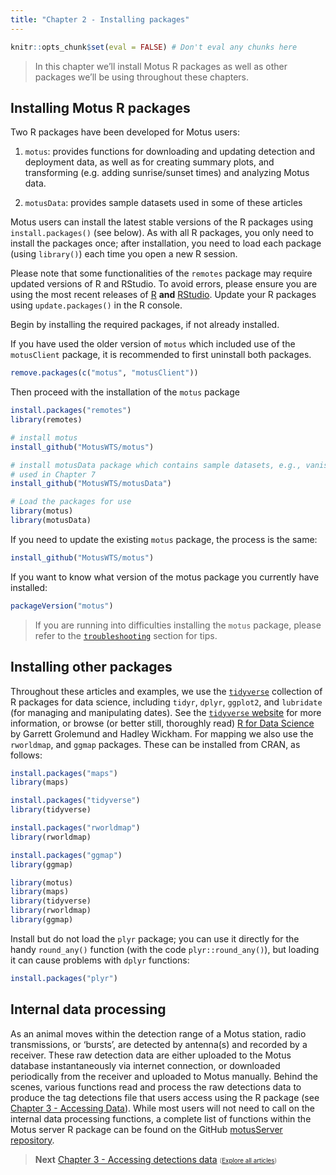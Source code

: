 ```yaml
---
title: "Chapter 2 - Installing packages"
---
```


```r
knitr::opts_chunk$set(eval = FALSE) # Don't eval any chunks here
```

> In this chapter we'll install Motus R packages as well as other packages we'll be using throughout these chapters.

## Installing Motus R packages
Two R packages have been developed for Motus users:

1. `motus`: provides functions for downloading and updating detection and deployment data, as well as for creating summary plots, and transforming (e.g. adding sunrise/sunset times) and analyzing Motus data.

2. `motusData`: provides sample datasets used in some of these articles

Motus users can install the latest stable versions of the R packages using `install.packages()` (see below). 
As with all R packages, you only need to install the packages once; 
after installation, you need to load each package (using `library()`) each time you open a new R session. 

Please note that some functionalities of the `remotes` package may require updated versions of R and RStudio. 
To avoid errors, please ensure you are using the most recent releases of [R](https://www.r-project.org/) **and** [RStudio](https://www.rstudio.com/products/RStudio/).
Update your R packages using `update.packages()` in the R console.

Begin by installing the required packages, if not already installed.

If you have used the older version of `motus` which included use of the `motusClient` package, it is recommended to first uninstall both packages.

```r
remove.packages(c("motus", "motusClient"))
```

Then proceed with the installation of the `motus` package

```r
install.packages("remotes")
library(remotes)

# install motus
install_github("MotusWTS/motus")

# install motusData package which contains sample datasets, e.g., vanishBearing
# used in Chapter 7
install_github("MotusWTS/motusData")

# Load the packages for use
library(motus)
library(motusData)
```

If you need to update the existing `motus` package, the process is the same:
```r
install_github("MotusWTS/motus")
```

If you want to know what version of the motus package you currently have installed:
```r
packageVersion("motus")
```


> If you are running into difficulties installing the `motus` package, please refer to the [`troubleshooting`](troubleshooting.html) section for tips.


## Installing other packages
Throughout these articles and examples, we use the [`tidyverse`](https://www.tidyverse.org/) collection of R packages for data science, including `tidyr`, `dplyr`, `ggplot2`, and `lubridate` (for managing and manipulating dates).
See the [`tidyverse` website](https://www.tidyverse.org/) for more information, or browse (or better still, thoroughly read) [R for Data Science](http://r4ds.had.co.nz/) by Garrett Grolemund and Hadley Wickham.
For mapping we also use the `rworldmap`, and `ggmap` packages.
These can be installed from CRAN, as follows:

```r
install.packages("maps")
library(maps)

install.packages("tidyverse")
library(tidyverse)

install.packages("rworldmap")
library(rworldmap)

install.packages("ggmap")
library(ggmap)
```

```r
library(motus)
library(maps)
library(tidyverse)
library(rworldmap)
library(ggmap)
```
Install but do not load the `plyr` package; 
you can use it directly for the handy `round_any()` function (with the code `plyr::round_any()`), but loading it can cause problems with `dplyr` functions:

```r
install.packages("plyr")
```

## Internal data processing

As an animal moves within the detection range of a Motus station, radio transmissions, or 'bursts', are detected by antenna(s) and recorded by a receiver. 
These raw detection data are either uploaded to the Motus database instantaneously via internet connection, or downloaded periodically from the receiver and uploaded to Motus manually.
Behind the scenes, various functions read and process the raw detections data to produce the tag detections file that users access using the R package (see [Chapter 3 - Accessing Data](03-accessing-data.html)). 
While most users will not need to call on the internal data processing functions, a complete list of functions within the Motus server R package can be found on the GitHub [motusServer repository](https://github.com/MotusWTS/motusServer). 

> **Next** [Chapter 3 - Accessing detections data](03-accessing-data.html)
> <span style = "font-size: 70%">(<a href = "index.html">Explore all articles</a>)</span>